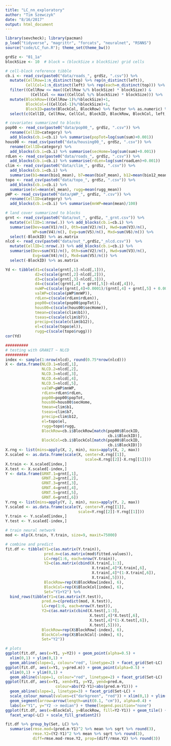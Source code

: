 ```yaml
---
title: "LC_nn_exploratory"
author: "Tim Szewczyk"
date: "8/16/2017"
output: html_document
---
```


```r
library(sevcheck); library(pacman)
p_load("tidyverse", "magrittr", "forcats", "neuralnet", "RSNNS")
source("code/LC_fun.R"); theme_set(theme_bw())
```



```r
grdSz <- "01_1a"
blockSize <- 10  # block = (blockSize x blockSize) grid cells

# cell-block reference tibble
cb.i <- read_csv(paste0("data/roads_", grdSz, ".csv")) %>% 
  mutate(CellRow=1:n_distinct(top) %>% rep(n_distinct(left)),
         CellCol=1:n_distinct(left) %>% rep(each=n_distinct(top))) %>%
  filter((CellRow <= max((CellRow %/% blockSize) * blockSize)) &
           (CellCol <= max((CellCol %/% blockSize) * blockSize))) %>%
  mutate(BlockRow=((CellRow-1)%/%blockSize)+1, 
         BlockCol=((CellCol-1)%/%blockSize)+1,
         BlockID=paste(BlockCol, BlockRow) %>% factor %>% as.numeric) %>%
  select(c(CellID, CellRow, CellCol, BlockID, BlockRow, BlockCol, left, top))

# covariates summarized to blocks
pop00 <- read_csv(paste0("data/pop00_", grdSz, ".csv")) %>% 
  rename(CellID=category) %>% 
  add_blocks(cb.i=cb.i) %>% summarise(popTot=log(sum(sum)+0.001))
hous00 <- read_csv(paste0("data/housing00_", grdSz, ".csv")) %>% 
  rename(CellID=category) %>% 
  add_blocks(cb.i=cb.i) %>% summarise(secHome=log(sum(sum)+0.001))
rdLen <- read_csv(paste0("data/roads_", grdSz, ".csv")) %>% 
  add_blocks(cb.i=cb.i) %>% summarise(rdLen=log(sum(roadLen)+0.001)) 
clim <- read_csv(paste0("data/clim_", grdSz, ".csv")) %>% 
  add_blocks(cb.i=cb.i) %>% 
  summarise(b1=mean(bio1_mean), b7=mean(bio7_mean), b12=mean(bio12_mean))
topo <- read_csv(paste0("data/topo_", grdSz, ".csv")) %>% 
  add_blocks(cb.i=cb.i) %>% 
  summarise(el=mean(el_mean), rugg=mean(rugg_mean))
pWP <- read_csv(paste0("data/pWP_", grdSz, ".csv")) %>% 
  rename(CellID=category) %>%
  add_blocks(cb.i=cb.i) %>% summarise(mnWP=mean(mean)/100)

# land cover summarized to blocks
grnt <- read_csv(paste0("data/out_", grdSz, "_grnt.csv")) %>% 
  mutate(CellID=1:nrow(.)) %>% add_blocks(cb.i=cb.i) %>% 
  summarise(Dev=sum(V1)/n(), Oth=sum(V2)/n(), Hwd=sum(V3)/n(), 
            WP=sum(V4)/n(), Evg=sum(V5)/n(), Mxd=sum(V6)/n()) %>%
  select(-BlockID) %>% as.matrix
nlcd <- read_csv(paste0("data/out_",grdSz,"_nlcd.csv"))  %>% 
  mutate(CellID=1:nrow(.)) %>% add_blocks(cb.i=cb.i) %>% 
  summarise(Dev=sum(V1)/n(), Oth=sum(V2)/n(), Hwd=sum(V3)/n(), 
            Evg=sum(V4)/n(), Mxd=sum(V5)/n()) %>%
  select(-BlockID) %>% as.matrix
```


```r
Yd <- tibble(d1=c(scale(grnt[,1]-nlcd[,1])),
             d2=c(scale(grnt[,2]-nlcd[,2])),
             d3=c(scale(grnt[,3]-nlcd[,3])),
             d4=c(scale((grnt[,4] + grnt[,5])-nlcd[,4])),
             nuWP=c(scale((grnt[,4]+0.0001)/(grnt[,4] + grnt[,5] + 0.0001))),
             valWP=c(scale(pWP$mnWP)),
             rdLen=c(scale(rdLen$rdLen)),
             pop00=c(scale(pop00$popTot)),
             hous00=c(scale(hous00$secHome)),
             tmean=c(scale(clim$b1)),
             tseas=c(scale(clim$b7)),
             precip=c(scale(clim$b12)),
             el=c(scale(topo$el)),
             rugg=c(scale(topo$rugg)))
cor(Yd)
```


```r
##########
# testing with GRANIT ~ NLCD
##########
index <- sample(1:nrow(nlcd), round(0.75*nrow(nlcd)))
X <- data.frame(NLCD.1=nlcd[,1],
                NLCD.2=nlcd[,2],
                NLCD.3=nlcd[,3],
                NLCD.4=nlcd[,4],
                NLCD.5=nlcd[,5],
                valWP=pWP$mnWP,
                rdLen=rdLen$rdLen,
                pop00=pop00$popTot,
                hous00=hous00$secHome,
                tmean=clim$b1,
                tseas=clim$b7,
                precip=clim$b12,
                el=topo$el,
                rugg=topo$rugg,
                BlockRow=cb.i$BlockRow[match(pop00$BlockID,
                                             cb.i$BlockID)],
                BlockCol=cb.i$BlockCol[match(pop00$BlockID,
                                             cb.i$BlockID)])
X.rng <- list(mins=apply(X, 2, min), maxs=apply(X, 2, max))
X.scaled <- as.data.frame(scale(X, center=X.rng[[1]], 
                                   scale=X.rng[[2]]-X.rng[[1]]))
X.train <- X.scaled[index,]
X.test <- X.scaled[-index,]
Y <- data.frame(GRNT.1=grnt[,1],
                GRNT.2=grnt[,2],
                GRNT.3=grnt[,3],
                GRNT.4=grnt[,4],
                GRNT.5=grnt[,5],
                GRNT.6=grnt[,6])
Y.rng <- list(mins=apply(Y, 2, min), maxs=apply(Y, 2, max))
Y.scaled <- as.data.frame(scale(Y, center=Y.rng[[1]], 
                                scale=Y.rng[[2]]-Y.rng[[1]]))
Y.train <- Y.scaled[index,]
Y.test <- Y.scaled[-index,]

# train neural network
mod <- mlp(X.train, Y.train, size=9, maxit=75000)

# combine and predict
fit.df <- tibble(Y1=c(as.matrix(Y.train)),
                 pred.m=c(as.matrix(mod$fitted.values)),
                 LC=rep(1:6, each=nrow(Y.train)),
                 Y2=c(as.matrix(cbind(X.train[,1:3], 
                                      X.train[,4]*X.train[,6],
                                      X.train[,4]*(1-X.train[,6]),
                                      X.train[,5]))),
                 BlockRow=rep(X$BlockRow[index], 6),
                 BlockCol=rep(X$BlockCol[index], 6),
                 Set="Y1+Y2") %>% 
  bind_rows(tibble(Y1=c(as.matrix(Y.test)),
                pred.m=c(predict(mod, X.test)),
                LC=rep(1:6, each=nrow(Y.test)),
                Y2=c(as.matrix(cbind(X.test[,1:3], 
                                     X.test[,4]*X.test[,6],
                                     X.test[,4]*(1-X.test[,6]),
                                     X.test[,5]))),
                BlockRow=rep(X$BlockRow[-index], 6),
                BlockCol=rep(X$BlockCol[-index], 6),
                Set="Y2"))

# plots
ggplot(fit.df, aes(x=Y1, y=Y2)) + geom_point(alpha=0.5) +
  xlim(0,1) + ylim(0,1) +
  geom_abline(slope=1, colour="red", linetype=2) + facet_grid(Set~LC)
ggplot(fit.df, aes(x=Y1, y=pred.m)) + geom_point(alpha=0.5) +
  xlim(0,1) + ylim(0,1) +
  geom_abline(slope=1, colour="red", linetype=2) + facet_grid(Set~LC)
ggplot(fit.df, aes(x=Y1, xend=Y1, y=Y2, yend=pred.m,
                      colour=abs(Y2-Y1)<abs(pred.m-Y1))) + 
  geom_abline(slope=1, linetype=3) + facet_grid(Set~LC) +
  scale_colour_manual(values=c("darkgreen", "red")) + xlim(0,1) + ylim(0,1) +
  geom_segment(arrow=arrow(length=unit(0.1, "cm")), alpha=0.4) + 
  labs(x="Y1", y="Y2 -> median") + theme(legend.position="none") 
ggplot(fit.df, aes(x=BlockCol, y=BlockRow, fill=Y2-Y1)) + geom_tile() +
  facet_wrap(~LC) + scale_fill_gradient2()

fit.df %>% group_by(Set, LC) %>%
  summarise(rmse.mod=(pred.m-Y1)^2 %>% mean %>% sqrt %>% round(3),
            rmse.Y2=(Y2-Y1)^2 %>% mean %>% sqrt %>% round(3),
            diff=rmse.mod-rmse.Y2, prop=(diff/rmse.Y2) %>% round(3))

```



